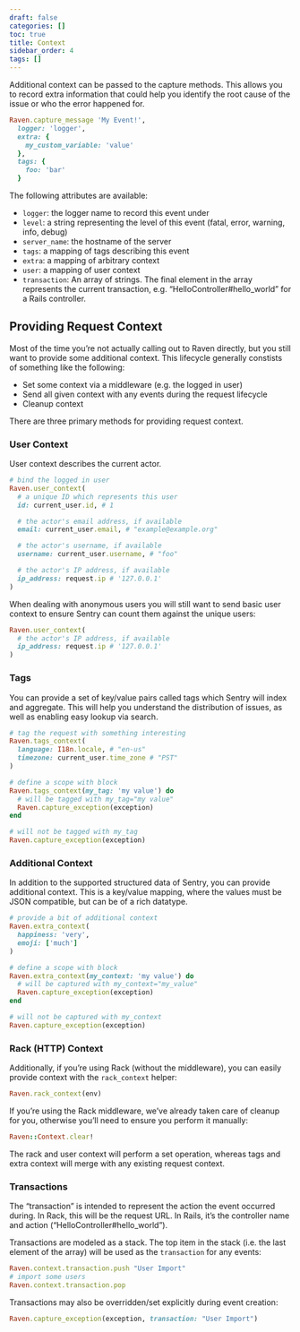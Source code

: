 ```yaml
---
draft: false
categories: []
toc: true
title: Context
sidebar_order: 4
tags: []
---
```

Additional context can be passed to the capture methods. This allows you to record extra information that could help you identify the root cause of the issue or who the error happened for.

```ruby
Raven.capture_message 'My Event!',
  logger: 'logger',
  extra: {
    my_custom_variable: 'value'
  },
  tags: {
    foo: 'bar'
  }
```

The following attributes are available:

-   `logger`: the logger name to record this event under
-   `level`: a string representing the level of this event (fatal, error, warning, info, debug)
-   `server_name`: the hostname of the server
-   `tags`: a mapping of tags describing this event
-   `extra`: a mapping of arbitrary context
-   `user`: a mapping of user context
-   `transaction`: An array of strings. The final element in the array represents the current transaction, e.g. “HelloController#hello_world” for a Rails controller.

## Providing Request Context

Most of the time you’re not actually calling out to Raven directly, but you still want to provide some additional context. This lifecycle generally constists of something like the following:

-   Set some context via a middleware (e.g. the logged in user)
-   Send all given context with any events during the request lifecycle
-   Cleanup context

There are three primary methods for providing request context.

### User Context

User context describes the current actor.

```ruby
# bind the logged in user
Raven.user_context(
  # a unique ID which represents this user
  id: current_user.id, # 1

  # the actor's email address, if available
  email: current_user.email, # "example@example.org"

  # the actor's username, if available
  username: current_user.username, # "foo"

  # the actor's IP address, if available
  ip_address: request.ip # '127.0.0.1'
)
```

When dealing with anonymous users you will still want to send basic user context to ensure Sentry can count them against the unique users:

```ruby
Raven.user_context(
  # the actor's IP address, if available
  ip_address: request.ip # '127.0.0.1'
)
```

### Tags

You can provide a set of key/value pairs called tags which Sentry will index and aggregate. This will help you understand the distribution of issues, as well as enabling easy lookup via search.

```ruby
# tag the request with something interesting
Raven.tags_context(
  language: I18n.locale, # "en-us"
  timezone: current_user.time_zone # "PST"
)

# define a scope with block
Raven.tags_context(my_tag: 'my value') do
  # will be tagged with my_tag="my value"
  Raven.capture_exception(exception)
end

# will not be tagged with my_tag
Raven.capture_exception(exception)
```

### Additional Context

In addition to the supported structured data of Sentry, you can provide additional context. This is a key/value mapping, where the values must be JSON compatible, but can be of a rich datatype.

```ruby
# provide a bit of additional context
Raven.extra_context(
  happiness: 'very',
  emoji: ['much']
)

# define a scope with block
Raven.extra_context(my_context: 'my value') do
  # will be captured with my_context="my_value"
  Raven.capture_exception(exception)
end

# will not be captured with my_context
Raven.capture_exception(exception)
```

### Rack (HTTP) Context

Additionally, if you’re using Rack (without the middleware), you can easily provide context with the `rack_context` helper:

```ruby
Raven.rack_context(env)
```

If you’re using the Rack middleware, we’ve already taken care of cleanup for you, otherwise you’ll need to ensure you perform it manually:

```ruby
Raven::Context.clear!
```

The rack and user context will perform a set operation, whereas tags and extra context will merge with any existing request context.

### Transactions

The “transaction” is intended to represent the action the event occurred during. In Rack, this will be the request URL. In Rails, it’s the controller name and action (“HelloController#hello_world”).

Transactions are modeled as a stack. The top item in the stack (i.e. the last element of the array) will be used as the `transaction` for any events:

```ruby
Raven.context.transaction.push "User Import"
# import some users
Raven.context.transaction.pop
```

Transactions may also be overridden/set explicitly during event creation:

```ruby
Raven.capture_exception(exception, transaction: "User Import")
```
